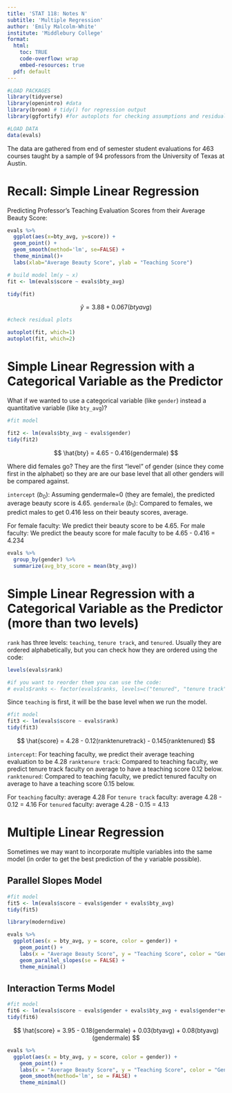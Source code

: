 ```yaml
---
title: 'STAT 118: Notes N'
subtitle: 'Multiple Regression'
author: 'Emily Malcolm-White'
institute: 'Middlebury College'
format:
  html: 
    toc: TRUE
    code-overflow: wrap
    embed-resources: true
  pdf: default
---
```


```r
#LOAD PACKAGES
library(tidyverse)
library(openintro) #data
library(broom) # tidy() for regression output
library(ggfortify) #for autoplots for checking assumptions and residuals

#LOAD DATA
data(evals)
```

The data are gathered from end of semester student evaluations for 463 courses taught by a sample of 94 professors from the University of Texas at Austin.

# Recall: Simple Linear Regression

Predicting Professor's Teaching Evaluation Scores from their Average Beauty Score: 

```r
evals %>% 
  ggplot(aes(x=bty_avg, y=score)) +
  geom_point() + 
  geom_smooth(method='lm', se=FALSE) + 
  theme_minimal()+ 
  labs(xlab="Average Beauty Score", ylab = "Teaching Score")
```

```r
# build model lm(y ~ x)
fit <- lm(evals$score ~ evals$bty_avg)

tidy(fit)
```

$$
\hat{y} = 3.88 + 0.067 (btyavg)
$$

```r
#check residual plots 

autoplot(fit, which=1)
autoplot(fit, which=2)
```



# Simple Linear Regression with a Categorical Variable as the Predictor

What if we wanted to use a categorical variable (like `gender`) instead a quantitative variable (like `bty_avg`)? 

```r
#fit model 

fit2 <- lm(evals$bty_avg ~ evals$gender)
tidy(fit2)

```

$$
\hat{bty} = 4.65 - 0.416(gendermale)
$$

Where did females go? They are the first "level" of gender (since they come first in the alphabet) so they are are our base level that all other genders will be compared against. 

`intercept` ($b_0$): Assuming gendermale=0 (they are female), the predicted average beauty score is 4.65. 
`gendermale` ($b_1$): Compared to females, we predict males to get 0.416 less on their beauty scores, average. 


For female faculty: We predict their beauty score to be 4.65. 
For male faculty: We predict the beauty score for male faculty to be 4.65 - 0.416 = 4.234

```r
evals %>% 
  group_by(gender) %>% 
  summarize(avg_bty_score = mean(bty_avg))
```


# Simple Linear Regression with a Categorical Variable as the Predictor (more than two levels)

`rank` has three levels: `teaching`, `tenure track`, and `tenured`. Usually they are ordered alphabetically, but you can check how they are ordered using the code: 

```r
levels(evals$rank)

#if you want to reorder them you can use the code: 
# evals$ranks <- factor(evals$ranks, levels=c("tenured", "tenure track", "teaching") )
```

Since `teaching` is first, it will be the base level when we run the model. 

```r
#fit model
fit3 <- lm(evals$score ~ evals$rank)
tidy(fit3)
```

$$
\hat{score} = 4.28 - 0.12(ranktenuretrack) - 0.145(ranktenured)
$$

`intercept`: For teaching faculty, we predict their average teaching evaluation to be 4.28
`ranktenure track`: Compared to teaching faculty, we predict tenure track faculty on average to have a teaching score 0.12 below. 
`ranktenured`:  Compared to teaching faculty, we predict tenured faculty on average to have a teaching score 0.15 below. 

For `teaching` faculty: average 4.28
For `tenure track` faculty:  average 4.28 - 0.12 = 4.16
For `tenured` faculty: average 4.28 - 0.15 = 4.13

# Multiple Linear Regression

Sometimes we may want to incorporate multiple variables into the same model (in order to get the best prediction of the y variable possible). 

## Parallel Slopes Model

```r
#fit model
fit5 <- lm(evals$score ~ evals$gender + evals$bty_avg)
tidy(fit5)
```


```r
library(moderndive)

evals %>% 
  ggplot(aes(x = bty_avg, y = score, color = gender)) +
    geom_point() +
    labs(x = "Average Beauty Score", y = "Teaching Score", color = "Gender") +
    geom_parallel_slopes(se = FALSE) + 
    theme_minimal()
```

## Interaction Terms Model

```r
#fit model 
fit6 <- lm(evals$score ~ evals$gender + evals$bty_avg + evals$gender*evals$bty_avg)
tidy(fit6)
```

$$
\hat{score} = 3.95 - 0.18(gendermale) + 0.03(btyavg) + 0.08(btyavg)(gendermale)
$$


```r
evals %>% 
  ggplot(aes(x = bty_avg, y = score, color = gender)) +
    geom_point() +
    labs(x = "Average Beauty Score", y = "Teaching Score", color = "Gender") +
    geom_smooth(method='lm', se = FALSE) + 
    theme_minimal()
```



